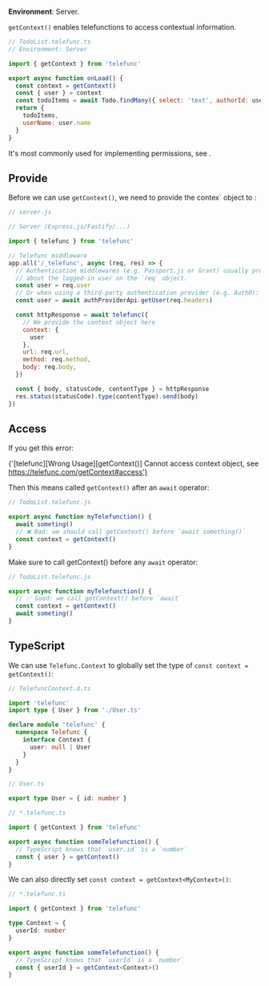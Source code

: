 
**Environment**: Server.

`getContext()` enables telefunctions to access contextual information.

```js
// TodoList.telefunc.ts
// Environment: Server

import { getContext } from 'telefunc'

export async function onLoad() {
  const context = getContext()
  const { user } = context
  const todoItems = await Todo.findMany({ select: 'text', authorId: user.id })
  return {
    todoItems,
    userName: user.name
  }
}
```

It's most commonly used for implementing permissions, see <Link href="/permissions" />.


## Provide

Before we can use `getContext()`, we need to provide the contex` object to <Link text="Telefunc's Server Middleware" href="/telefunc" />:

```js
// server.js

// Server (Express.js/Fastify/...)

import { telefunc } from 'telefunc'

// Telefunc middleware
app.all('/_telefunc', async (req, res) => {
  // Authentication middlewares (e.g. Passport.js or Grant) usually provide information
  // about the logged-in user on the `req` object.
  const user = req.user
  // Or when using a third-party authentication provider (e.g. Auth0):
  const user = await authProviderApi.getUser(req.headers)

  const httpResponse = await telefunc({
    // We provide the context object here
    context: {
      user
    },
    url: req.url,
    method: req.method,
    body: req.body,
  })

  const { body, statusCode, contentType } = httpResponse
  res.status(statusCode).type(contentType).send(body)
})
```


## Access

If you get this error:

<CodeBlock lineBreak="break-word">{'[telefunc][Wrong Usage][getContext()] Cannot access context object, see https://telefunc.com/getContext#access'}</CodeBlock>

Then this means called `getContext()` after an `await` operator:

```js
// TodoList.telefunc.js

export async function myTelefunction() {
  await someting()
  // ❌ Bad: we should call getContext() before `await something()`
  const context = getContext()
}
```

Make sure to call getContext() before any `await` operator:

```js
// TodoList.telefunc.js

export async function myTelefunction() {
  // ✅ Good: we call getContext() before `await`
  const context = getContext()
  await someting()
}
```


## TypeScript

We can use `Telefunc.Context` to globally set the type of `const context = getContext()`:

```ts
// TelefuncContext.d.ts

import 'telefunc'
import type { User } from './User.ts'

declare module 'telefunc' {
  namespace Telefunc {
    interface Context {
      user: null | User
    }
  }
}
```
```ts
// User.ts

export type User = { id: number }
```
```ts
// *.telefunc.ts

import { getContext } from 'telefunc'

export async function someTelefunction() {
  // TypeScript knows that `user.id` is a `number`
  const { user } = getContext()
}
```

We can also directly set `const context = getContext<MyContext>()`:

```ts
// *.telefunc.ts

import { getContext } from 'telefunc'

type Context = {
  userId: number
}

export async function someTelefunction() {
  // TypeScript knows that `userId` is a `number`
  const { userId } = getContext<Context>()
}
```
